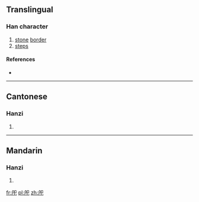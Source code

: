 ==Translingual==

===Han character===
{{Han char|rn=63|rad=戶|as=03|sn=7|four=7721<sub>7</sub>|canj=竹尸口山 (HSRU), 戈尸口山 (ISRU)|ids=⿰[[戶]][[巳]], ⿰[[户]]巳}}

# [[stone]] [[border]]
# [[steps]]

====References====
* {{Han ref|kx=0415.030|dkj=11703|dj=0759.080|hdz=32258.020|uh=623A|ud=25146|bh=CAE6|bd=51942}}

----

==Cantonese==

===Hanzi===
{{yue-hanzi|jyut=[[si6]]|y=si6}}

# {{defn|lang=yue|sort=戶03}}

----

==Mandarin==

===Hanzi===
{{cmn-hanzi|pin=[[shì]] ([[shi4]])|wg=shih<sup>4</sup>}}

# {{defn|lang=cmn|sort=戶03}}

[[fr:戺]]
[[pl:戺]]
[[zh:戺]]